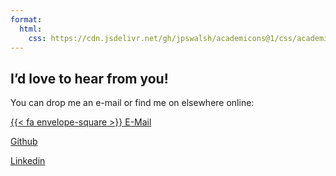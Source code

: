 ```yaml
---
format: 
  html: 
    css: https://cdn.jsdelivr.net/gh/jpswalsh/academicons@1/css/academicons.min.css
---
```


## I'd love to hear from you!

You can drop me an e-mail or find me on elsewhere online:

::: {.grid}

::: {.g-col-12 .g-col-md-3}
<div class="card h-100 border-light">
<a href="mailto:steven.golovkine@ul.ie" class="card-link heading-font">{{< fa envelope-square >}} E-Mail</a>
</div>

:::

::: {.g-col-12 .g-col-md-3}
<div class="card h-100 border-light">
<a href="https://github.com/StevenGolovkine" class="card-link heading-font"><i class="fa-brands fa-github-square"></i> Github</a>
</div>

:::

::: {.g-col-12 .g-col-md-3}
<div class="card h-100 border-light">
<a href="https://www.linkedin.com/in/steven-golovkine/" class="card-link heading-font"><i class="fa-brands fa-linkedin"></i> Linkedin</a>
</div>

:::

:::